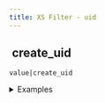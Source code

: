 ```yaml
---
title: XS Filter - uid
---
```


## <img src="../assets/docuBadge (11).png" alt="" data-size="line"> create\_uid <a href="#xs-uid" id="xs-uid"></a>

`value|create_uid`

<details>

<summary>Examples</summary>

```javascript
"seed"|create_uid       // Returns a unique 64-bit unsigned int
123|create_uid          // Returns a unique 64-bit unsigned int based on 123
```

</details>
